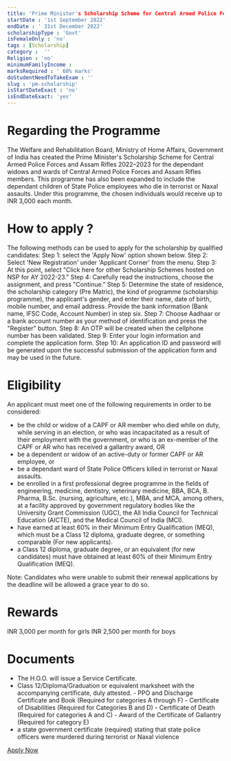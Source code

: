 ```yaml
---
title: 'Prime Minister's Scholarship Scheme for Central Armed Police Forces and Assam Rifles 2022-23'
startDate : '1st September 2022'
endDate : ' 31st December 2022'
scholarshipType : 'Govt'
isFemaleOnly : 'no'
tags : [Scholarship]
category :  ''
Religion : 'no'
minimumFamilyIncome :
marksRequired : ' 60% marks'
doStudentNeedToTakeExam : ''
slug : 'pm-scholarship'
isStartDateExact : 'no'
isEndDateExact: 'yes'
---
```


# Regarding the Programme

The Welfare and Rehabilitation Board, Ministry of Home Affairs, Government of India has created the Prime Minister's Scholarship Scheme for Central Armed Police Forces and Assam Rifles 2022–2023 for the dependant widows 
and wards of Central Armed Police Forces and Assam Rifles members. This programme has also been expanded to include the dependant children of State Police employees who die in terrorist or Naxal assaults. Under this programme,
the chosen individuals would receive up to INR 3,000 each month.


# How to apply ?

The following methods can be used to apply for the scholarship by qualified candidates:
Step 1: select the 'Apply Now' option shown below. 
Step 2: Select 'New Registration' under 'Applicant Corner' from the menu.
Step 3: At this point, select "Click here for other Scholarship Schemes hosted on NSP for AY 2022-23."
Step 4: Carefully read the instructions, choose the assignment, and press "Continue." 
Step 5: Determine the state of residence, the scholarship category (Pre Matric), the kind of programme (scholarship programme), the applicant's gender, and enter their name, date of birth, mobile number, and email address.
Provide the bank information (Bank name, IFSC Code, Account Number) in step six.
Step 7: Choose Aadhaar or a bank account number as your method of identification and press the "Register" button.
Step 8: An OTP will be created when the cellphone number has been validated.
Step 9: Enter your login information and complete the application form.
Step 10: An application ID and password will be generated upon the successful submission of the application form and may be used in the future.


# Eligibility

An applicant must meet one of the following requirements in order to be considered:

- be the child or widow of a CAPF or AR member who died while on duty, while serving in an election, or who was incapacitated as a result of their employment with the government, or who is an ex-member of the CAPF or AR who has received a gallantry award, OR
- be a dependent or widow of an active-duty or former CAPF or AR employee, or
- be a dependant ward of State Police Officers killed in terrorist or Naxal assaults.
- be enrolled in a first professional degree programme in the fields of engineering, medicine, dentistry, veterinary medicine, BBA, BCA, B. Pharma, B.Sc. (nursing, agriculture, etc.), MBA, and MCA, among others, at a facility approved by government regulatory bodies like the University Grant Commission (UGC), the All India Council for Technical Education (AICTE), and the Medical Council of India (MCI).
- have earned at least 60% in their Minimum Entry Qualification (MEQ), which must be a Class 12 diploma, graduate degree, or something comparable (For new applicants). 
- a Class 12 diploma, graduate degree, or an equivalent (for new candidates) must have obtained at least 60% of their Minimum Entry Qualification (MEQ). 

Note: Candidates who were unable to submit their renewal applications by the deadline will be allowed a grace year to do so.

# Rewards
INR 3,000 per month for girls
INR 2,500 per month for boys


# Documents

- The H.O.O. will issue a Service Certificate.
- Class 12/Diploma/Graduation or equivalent marksheet with the accompanying certificate, duly attested.
            - PPO and Discharge Certificate and Book (Required for categories A through F)
            - Certificate of Disabilities (Required for Categories B and D)
            - Certificate of Death (Required for categories A and C)
            - Award of the Certificate of Gallantry (Required for category E)
- a state government certificate (required) stating that state police officers were murdered during terrorist or Naxal violence


[Apply Now]()